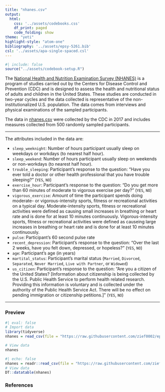 ```yaml
---
title: "nhanes.csv"
output: 
  html:
    css: '../assets/codebooks.css'
    df_print: paged
    code_folding: show
theme: "yeti"
highlight-style: "atom-one"
bibliography: '../assets/epsy-5261.bib'
csl: '../assets/apa-single-spaced.csl'
---
```



```r
#| include: false
source("../assets/codebook-setup.R")
```

The [National Health and Nutrition Examination Survey (NHANES)](https://www.cdc.gov/nchs/nhanes) is a program of studies carried out by the Centers for Disease Control and Prevention (CDC) and is designed to assess the health and nutritional status of adults and children in the United States. These studies are conducted in two-year cycles and the data collected is representative of the non-institutionalized U.S. population. The data comes from interviews and physical examinations of the sampled participants.

The data in [nhanes.csv](https://raw.githubusercontent.com/zief0002/epsy-5261/main/data/nhanes.csv) were collected by the CDC in 2017 and includes measures collected from 500 randomly sampled participants. 

---

The attributes included in the data are:

- `sleep_weeknight`: Number of hours participant usually sleep on weekdays or workdays (to nearest half hour).
- `sleep_weekend`: Number of hours participant usually sleep on weekends or non-workdays (to nearest half hour).
- `trouble_sleeping`: Participant's response to the question: "Have you ever told a doctor or other health professional that you have trouble sleeping?" (`YES`, `NO`)
- `exercise_hour`: Participant's response to the question: "Do you get more than 60 minutes of moderate to vigorous exercise per day?" (`YES`, `NO`)
- `vigorous_exercise`: Amount of time the participant spends doing moderate- or vigorous-intensity sports, fitness or recreational activities on a typical day. Moderate-intensity sports, fitness or recreational activities were defined as causing small increases in breathing or heart rate and is done for at least 10 minutes continuously. Vigorous-intensity sports, fitness or recreational activities were defined as causeing large increases in breathing or heart rate and is done for at least 10 minutes continuously.
- `pulse`: Participant's 60 second pulse rate
- `recent_depression`: Participant's response to the question: "Over the last 2 weeks, have you felt down, depressed, or hopeless?" (`YES`, `NO`)
- `age`: Participant's age (in years)
- `martital_status`: Participant's marital status (`Married`, `Divorced`, `Separated`, `Never Married`, `Live with Partner`, or `Widowed`)
- `us_citizen`:  Participant's response to the question: "Are you a citizen of the United States? [Information about citizenship is being collected by the U.S. Public Health Service to perform health related research. Providing this information is voluntary and is collected under the authority of the Public Health Service Act. There will be no effect on pending immigration or citizenship petitions.]" (`YES`, `NO`)

---


### Preview

```r
#| eval: false
# Import data
library(tidyverse)
nhanes = read_csv(file = "https://raw.githubusercontent.com/zief0002/epsy-5261/main/data/nhanes.csv")

# View data
nhanes
```

```r
#| echo: false
nhanes = readr::read_csv(file = "https://raw.githubusercontent.com/zief0002/epsy-5261/main/data/nhanes.csv")
# View data
DT::datatable(nhanes)
```


### References




